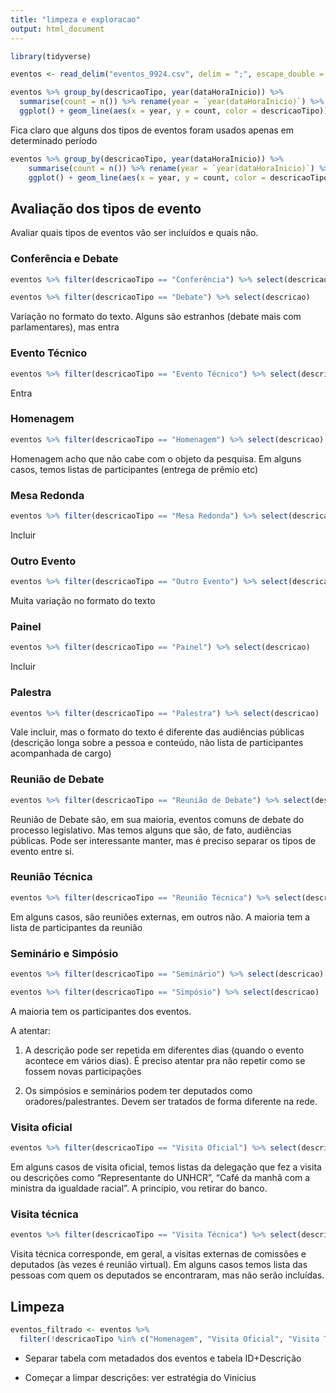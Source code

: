```yaml
---
title: "limpeza e exploracao"
output: html_document
---
```


```r
library(tidyverse)
```


```r
eventos <- read_delim("eventos_9924.csv", delim = ";", escape_double = FALSE, trim_ws = TRUE)
```

```r
eventos %>% group_by(descricaoTipo, year(dataHoraInicio)) %>% 
  summarise(count = n()) %>% rename(year = `year(dataHoraInicio)`) %>% ungroup() %>% 
  ggplot() + geom_line(aes(x = year, y = count, color = descricaoTipo))
```

Fica claro que alguns dos tipos de eventos foram usados apenas em determinado período

```r
eventos %>% group_by(descricaoTipo, year(dataHoraInicio)) %>% 
    summarise(count = n()) %>% rename(year = `year(dataHoraInicio)`) %>% ungroup() %>% 
    ggplot() + geom_line(aes(x = year, y = count, color = descricaoTipo)) + facet_wrap(~descricaoTipo)
```


## Avaliação dos tipos de evento

Avaliar quais tipos de eventos vão ser incluídos e quais não.


### Conferência e Debate
```r
eventos %>% filter(descricaoTipo == "Conferência") %>% select(descricao)
```

```r
eventos %>% filter(descricaoTipo == "Debate") %>% select(descricao)
```
Variação no formato do texto. Alguns são estranhos (debate mais com parlamentares), mas entra

### Evento Técnico
```r
eventos %>% filter(descricaoTipo == "Evento Técnico") %>% select(descricao)
```
Entra


### Homenagem
```r
eventos %>% filter(descricaoTipo == "Homenagem") %>% select(descricao)
```
Homenagem acho que não cabe com o objeto da pesquisa. Em alguns casos, temos listas de participantes (entrega de prêmio etc)

### Mesa Redonda
```r
eventos %>% filter(descricaoTipo == "Mesa Redonda") %>% select(descricao)
```
Incluir


### Outro Evento
```r
eventos %>% filter(descricaoTipo == "Outro Evento") %>% select(descricao)
```
Muita variação no formato do texto

### Painel
```r
eventos %>% filter(descricaoTipo == "Painel") %>% select(descricao)
```
Incluir

### Palestra
```r
eventos %>% filter(descricaoTipo == "Palestra") %>% select(descricao)
```
Vale incluir, mas o formato do texto é diferente das audiências públicas (descrição longa sobre a pessoa e conteúdo, não lista de participantes acompanhada de cargo)

### Reunião de Debate
```r
eventos %>% filter(descricaoTipo == "Reunião de Debate") %>% select(descricao)
```
Reunião de Debate são, em sua maioria, eventos comuns de debate do processo legislativo. Mas temos alguns que são, de fato, audiências públicas. Pode ser interessante manter, mas é preciso separar os tipos de evento entre si.

### Reunião Técnica
```r
eventos %>% filter(descricaoTipo == "Reunião Técnica") %>% select(descricao)
```

Em alguns casos, são reuniões externas, em outros não. A maioria tem a lista de participantes da reunião

### Seminário e Simpósio

```r
eventos %>% filter(descricaoTipo == "Seminário") %>% select(descricao)
```

```r
eventos %>% filter(descricaoTipo == "Simpósio") %>% select(descricao)
```

A maioria tem os participantes dos eventos. 

A atentar: 

1) A descrição pode ser repetida em diferentes dias (quando o evento acontece em vários dias). É preciso atentar pra não repetir como se fossem novas participações

2) Os simpósios e seminários podem ter deputados como oradores/palestrantes. Devem ser tratados de forma diferente na rede.



### Visita oficial
```r
eventos %>% filter(descricaoTipo == "Visita Oficial") %>% select(descricao) 
```

Em alguns casos de visita oficial, temos listas da delegação que fez a visita ou descrições como "Representante do UNHCR", "Café da manhã com a ministra da igualdade racial". 
A princípio, vou retirar do banco.

### Visita técnica
```r
eventos %>% filter(descricaoTipo == "Visita Técnica") %>% select(descricao) 
```

Visita técnica corresponde, em geral, a visitas externas de comissões e deputados (às vezes é reunião virtual). Em alguns casos temos lista das pessoas com quem os deputados se encontraram, mas não serão incluídas.


## Limpeza
```r
eventos_filtrado <- eventos %>% 
  filter(!descricaoTipo %in% c("Homenagem", "Visita Oficial", "Visita Técnica"))
```

- Separar tabela com metadados dos eventos e tabela ID+Descrição

- Começar a limpar descrições: ver estratégia do Vinicius
